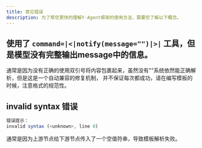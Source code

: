 ```yaml
---
title: 常见错误
description: 为了帮您更快的理解Y-Agent框架的使用方法，需要您了解以下概念。
---
```


## 使用了 `command=|<|notify(message="")|>|` 工具，但是模型没有完整输出message中的信息。

通常是因为没有正确的使用双引号将内容包裹起来，虽然没有""系统依然能正确解析，但是这是一个自动兼容的修复机制，
并不保证每次都成功，请在编写模板的时候，注意格式的规范性。

## invalid syntax 错误
```js
错误提示：
invalid syntax (<unknown>, line 0)
```

通常是因为上游节点给下游节点传入了一个空值符串，导致模板解析失败。